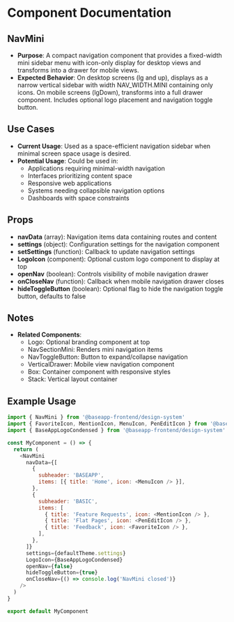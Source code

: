 
<Meta title="@baseapp-frontend | components/Navigation/NavMini" />

# Component Documentation
## NavMini

- **Purpose**: A compact navigation component that provides a fixed-width mini sidebar menu with icon-only display for desktop views and transforms into a drawer for mobile views.
- **Expected Behavior**: On desktop screens (lg and up), displays as a narrow vertical sidebar with width NAV_WIDTH.MINI containing only icons. On mobile screens (lgDown), transforms into a full drawer component. Includes optional logo placement and navigation toggle button.

## Use Cases

- **Current Usage**: Used as a space-efficient navigation sidebar when minimal screen space usage is desired.
- **Potential Usage**: Could be used in:
  - Applications requiring minimal-width navigation
  - Interfaces prioritizing content space
  - Responsive web applications
  - Systems needing collapsible navigation options
  - Dashboards with space constraints

## Props

- **navData** (array): Navigation items data containing routes and content
- **settings** (object): Configuration settings for the navigation component
- **setSettings** (function): Callback to update navigation settings
- **LogoIcon** (component): Optional custom logo component to display at top
- **openNav** (boolean): Controls visibility of mobile navigation drawer
- **onCloseNav** (function): Callback when mobile navigation drawer closes
- **hideToggleButton** (boolean): Optional flag to hide the navigation toggle button, defaults to false

## Notes

- **Related Components**:
  - Logo: Optional branding component at top
  - NavSectionMini: Renders mini navigation items
  - NavToggleButton: Button to expand/collapse navigation
  - VerticalDrawer: Mobile view navigation component
  - Box: Container component with responsive styles
  - Stack: Vertical layout container

## Example Usage

```javascript
import { NavMini } from '@baseapp-frontend/design-system'
import { FavoriteIcon, MentionIcon, MenuIcon, PenEditIcon } from '@baseapp-frontend/design-system'
import { BaseAppLogoCondensed } from '@baseapp-frontend/design-system'

const MyComponent = () => {
  return (
    <NavMini
      navData={[
        {
          subheader: 'BASEAPP',
          items: [{ title: 'Home', icon: <MenuIcon /> }],
        },
        {
          subheader: 'BASIC',
          items: [
            { title: 'Feature Requests', icon: <MentionIcon /> },
            { title: 'Flat Pages', icon: <PenEditIcon /> },
            { title: 'Feedback', icon: <FavoriteIcon /> },
          ],
        },
      ]}
      settings={defaultTheme.settings}
      LogoIcon={BaseAppLogoCondensed}
      openNav={false}
      hideToggleButton={true}
      onCloseNav={() => console.log('NavMini closed')}
    />
  )
}

export default MyComponent
```